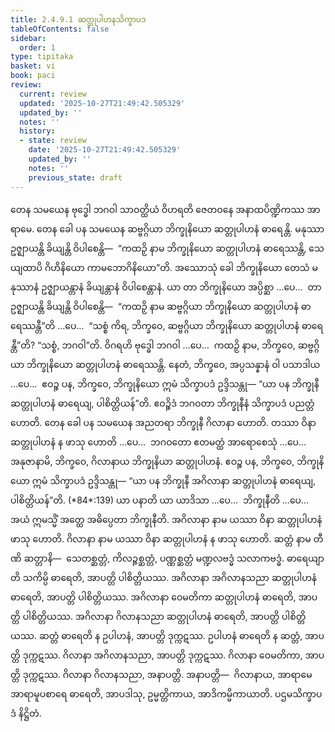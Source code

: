 ```yaml
---
title: 2.4.9.1 ဆတ္တုပါဟနသိက္ခာပဒ
tableOfContents: false
sidebar:
  order: 1
type: tipitaka
basket: vi
book: paci
review:
  current: review
  updated: '2025-10-27T21:49:42.505329'
  updated_by: ''
  notes: ''
  history:
  - state: review
    date: '2025-10-27T21:49:42.505329'
    updated_by: ''
    notes: ''
    previous_state: draft
---
```



<ReviewStatus review={frontmatter.review} showDetails={true} />

<HypothesisAnnotation frontmatter={frontmatter} />

<DynamicBreadcrumb />

<Division number="1178" book="paci" e="ch" v="2" p="450">

<Paragraph number="3425" book="paci">
တေန သမယေန ဗုဒ္ဓေါ ဘဂဝါ သာဝတ္ထိယံ ဝိဟရတိ ဇေတဝနေ အနာထပိဏ္ဍိကဿ အာရာမေ. တေန ခေါ ပန သမယေန ဆဗ္ဗဂ္ဂိယာ ဘိက္ခုနိယော ဆတ္တုပါဟနံ ဓာရေန္တိ. မနုဿာ ဥဇ္ဈာယန္တိ ခိယျန္တိ ဝိပါစေန္တိ—  “ကထဉှိ နာမ ဘိက္ခုနိယော ဆတ္တုပါဟနံ ဓာရေဿန္တိ, သေယျထာပိ ဂိဟိနိယော ကာမဘောဂိနိယော”တိ.
</Paragraph>

<Paragraph number="3426" book="paci">
အဿောသုံ ခေါ ဘိက္ခုနိယော တေသံ မနုဿာနံ ဥဇ္ဈာယန္တာနံ ခိယျန္တာနံ ဝိပါစေန္တာနံ. ယာ တာ ဘိက္ခုနိယော အပ္ပိစ္ဆာ …ပေ…  တာ ဥဇ္ဈာယန္တိ ခိယျန္တိ ဝိပါစေန္တိ—  “ကထဉှိ နာမ ဆဗ္ဗဂ္ဂိယာ ဘိက္ခုနိယော ဆတ္တုပါဟနံ ဓာရေဿန္တီ”တိ …ပေ…  “သစ္စံ ကိရ, ဘိက္ခဝေ, ဆဗ္ဗဂ္ဂိယာ ဘိက္ခုနိယော ဆတ္တုပါဟနံ ဓာရေန္တီ”တိ? “သစ္စံ, ဘဂဝါ”တိ. ဝိဂရဟိ ဗုဒ္ဓေါ ဘဂဝါ …ပေ…  ကထဉှိ နာမ, ဘိက္ခဝေ, ဆဗ္ဗဂ္ဂိယာ ဘိက္ခုနိယော ဆတ္တုပါဟနံ ဓာရေဿန္တိ. နေတံ, ဘိက္ခဝေ, အပ္ပသန္နာနံ ဝါ ပသာဒါယ …ပေ…  ဧဝဉ္စ ပန, ဘိက္ခဝေ, ဘိက္ခုနိယော ဣမံ သိက္ခာပဒံ ဥဒ္ဒိသန္တု—
</Paragraph>

<Paragraph number="3427" book="paci">
<Emphasis>“ယာ ပန ဘိက္ခုနီ ဆတ္တုပါဟနံ ဓာရေယျ, ပါစိတ္တိယန်”</Emphasis>တိ.
</Paragraph>

<Paragraph number="3428" book="paci">
ဧဝဉ္စိဒံ ဘဂဝတာ ဘိက္ခုနီနံ သိက္ခာပဒံ ပညတ္တံ ဟောတိ.
</Paragraph>

</Division>
<Division number="1179" book="paci" e="ch" v="2" p="451">

<Paragraph number="3429" book="paci">
တေန ခေါ ပန သမယေန အညတရာ ဘိက္ခုနီ ဂိလာနာ ဟောတိ. တဿာ ဝိနာ ဆတ္တုပါဟနံ န ဖာသု ဟောတိ …ပေ…  ဘဂဝတော ဧတမတ္ထံ အာရောစေသုံ …ပေ…  အနုဇာနာမိ, ဘိက္ခဝေ, ဂိလာနာယ ဘိက္ခုနိယာ ဆတ္တုပါဟနံ. ဧဝဉ္စ ပန, ဘိက္ခဝေ, ဘိက္ခုနိယော ဣမံ သိက္ခာပဒံ ဥဒ္ဒိသန္တု—
</Paragraph>

</Division>
<Division number="1180" book="paci" e="ch" v="2" p="451">

<Paragraph number="3430" book="paci">
<Emphasis>“ယာ ပန ဘိက္ခုနီ အဂိလာနာ ဆတ္တုပါဟနံ ဓာရေယျ, ပါစိတ္တိယန်”</Emphasis>တိ. (*84*:<Emphasis>139</Emphasis>)
</Paragraph>

</Division>
<Division number="1181" book="paci" e="ch" v="2" p="451">

<Paragraph number="3431" book="paci">
<Emphasis>ယာ ပနာ</Emphasis>တိ ယာ ယာဒိသာ …ပေ…  <Emphasis>ဘိက္ခုနီ</Emphasis>တိ …ပေ…  အယံ ဣမသ္မိံ အတ္ထေ အဓိပ္ပေတာ ဘိက္ခုနီတိ.
</Paragraph>

<Paragraph number="3432" book="paci">
<Emphasis>အဂိလာနာ</Emphasis> နာမ ယဿာ ဝိနာ ဆတ္တုပါဟနံ ဖာသု ဟောတိ.
</Paragraph>

<Paragraph number="3433" book="paci">
<Emphasis>ဂိလာနာ</Emphasis> နာမ ယဿာ ဝိနာ ဆတ္တုပါဟနံ န ဖာသု ဟောတိ.
</Paragraph>

<Paragraph number="3434" book="paci">
<Emphasis>ဆတ္တံ</Emphasis> နာမ တီဏိ ဆတ္တာနိ—  သေတစ္ဆတ္တံ, ကိလဉ္ဇစ္ဆတ္တံ, ပဏ္ဏစ္ဆတ္တံ မဏ္ဍလဗဒ္ဓံ သလာကဗဒ္ဓံ. <Emphasis>ဓာရေယျာ</Emphasis>တိ သကိမ္ပိ ဓာရေတိ, အာပတ္တိ ပါစိတ္တိယဿ.
</Paragraph>

</Division>
<Division number="1182" book="paci" e="ch" v="2" p="451">

<Paragraph number="3435" book="paci">
အဂိလာနာ အဂိလာနသညာ ဆတ္တုပါဟနံ ဓာရေတိ, အာပတ္တိ ပါစိတ္တိယဿ. အဂိလာနာ ဝေမတိကာ ဆတ္တုပါဟနံ ဓာရေတိ, အာပတ္တိ ပါစိတ္တိယဿ. အဂိလာနာ ဂိလာနသညာ ဆတ္တုပါဟနံ ဓာရေတိ, အာပတ္တိ ပါစိတ္တိယဿ.
</Paragraph>

<Paragraph number="3436" book="paci">
ဆတ္တံ ဓာရေတိ န ဥပါဟနံ, အာပတ္တိ ဒုက္ကဋဿ. ဥပါဟနံ ဓာရေတိ န ဆတ္တံ, အာပတ္တိ ဒုက္ကဋဿ. ဂိလာနာ အဂိလာနသညာ, အာပတ္တိ ဒုက္ကဋဿ. ဂိလာနာ ဝေမတိကာ, အာပတ္တိ ဒုက္ကဋဿ. ဂိလာနာ ဂိလာနသညာ, အနာပတ္တိ.
</Paragraph>

</Division>
<Division number="1183" book="paci" e="ch" v="2" p="452">

<Paragraph number="3437" book="paci">
အနာပတ္တိ—  ဂိလာနာယ, အာရာမေ အာရာမူပစာရေ ဓာရေတိ, အာပဒါသု, ဥမ္မတ္တိကာယ, အာဒိကမ္မိကာယာတိ.

</Paragraph>
</Division>

<Paragraph number="3438" type="center" book="paci">
ပဌမသိက္ခာပဒံ နိဋ္ဌိတံ.
</Paragraph>